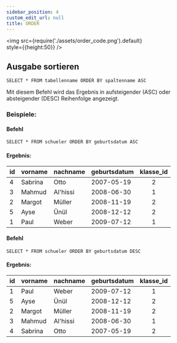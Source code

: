```yaml
---
sidebar_position: 4
custom_edit_url: null
title: ORDER
---
```


<img
  src={require('./assets/order_code.png').default}  
  style={{height:50}}
/>

## Ausgabe sortieren
```
SELECT * FROM tabellenname ORDER BY spaltenname ASC
```
Mit diesem Befehl wird das Ergebnis in aufsteigender (ASC) oder absteigender (DESC) Reihenfolge angezeigt.

### Beispiele:

#### Befehl


```
SELECT * FROM schueler ORDER BY geburtsdatum ASC
```

#### Ergebnis:

|id| vorname   | nachname | geburtsdatum | klasse_id | 
|--|--------   | -------- | ------------ | :-------: |
|4 | Sabrina   |  Otto    | 2007-05-19   |     2     |
|3 | Mahmud    | Al'hissi | 2008-06-30   |     1     |
|2 | Margot    | Müller   | 2008-11-19   |     2     |
|5 | Ayse      | Ünül     | 2008-12-12   |     2     |
|1 | Paul      | Weber    | 2009-07-12   |     1     |

#### Befehl


```
SELECT * FROM schueler ORDER BY geburtsdatum DESC
```

#### Ergebnis:

|id| vorname   | nachname | geburtsdatum | klasse_id | 
|--|--------   | -------- | ------------ | :-------: |
|1 | Paul      | Weber    | 2009-07-12   |     1     |
|5 | Ayse      | Ünül     | 2008-12-12   |     2     |
|2 | Margot    | Müller   | 2008-11-19   |     2     |
|3 | Mahmud    | Al'hissi | 2008-06-30   |     1     |
|4 | Sabrina   |  Otto    | 2007-05-19   |     2     |